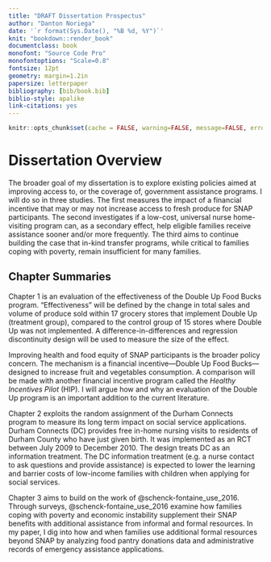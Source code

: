 ```yaml
---
title: "DRAFT Dissertation Prospectus"
author: "Danton Noriega"
date: '`r format(Sys.Date(), "%B %d, %Y")`'
knit: "bookdown::render_book"
documentclass: book
monofont: "Source Code Pro"
monofontoptions: "Scale=0.8"
fontsize: 12pt
geometry: margin=1.2in
papersize: letterpaper
bibliography: [bib/book.bib]
biblio-style: apalike
link-citations: yes
---
```


```r
knitr::opts_chunk$set(cache = FALSE, warning=FALSE, message=FALSE, error=FALSE, dpi = 150, comment = "#>", fig.width = 7.5, fig.height = 4.5)
```

# Dissertation Overview {-}

The broader goal of my dissertation is to explore existing policies aimed at improving access to, or the coverage of, government assistance programs. I will do so in three studies. The first measures the impact of a financial incentive that may or may not increase access to fresh produce for SNAP participants. The second investigates if a low-cost, universal nurse home-visiting program can, as a secondary effect, help eligible families receive assistance sooner and/or more frequently. The third aims to continue building the case that in-kind transfer programs, while critical to families coping with poverty, remain insufficient for many families.

## Chapter Summaries {-}

Chapter 1 is an evaluation of the effectiveness of the Double Up Food Bucks program. "Effectiveness" will be defined by the change in total sales and volume of produce sold within 17 grocery stores that implement Double Up (treatment group), compared to the control group of 15 stores where Double Up was not implemented. A difference-in-differences and regression discontinuity design will be used to measure the size of the effect.

Improving health and food equity of SNAP participants is the broader policy concern. The mechanism is a financial incentive---Double Up Food Bucks---designed to increase fruit and vegetables consumption. A comparison will be made with another financial incentive program called the *Healthy Incentives Pilot* (HIP). I will argue how and why an evaluation of the Double Up program is an important addition to the current literature.

Chapter 2 exploits the random assignment of the Durham Connects program to measure its long term impact on social service applications. Durham Connects (DC) provides free in-home nursing visits to residents of Durham County who have just given birth. It was implemented as an RCT between July 2009 to December 2010. The design treats DC as an information treatment. The DC information treatment (e.g. a nurse contact to ask questions and provide assistance) is expected to lower the learning and barrier costs of low-income families with children when applying for social services.

Chapter 3 aims to build on the work of @schenck-fontaine_use_2016. Through surveys, @schenck-fontaine_use_2016 examine how families coping with poverty and economic instability supplement their SNAP benefits with additional assistance from informal and formal resources. In my paper, I dig into how and when families use additional formal resources beyond SNAP by analyzing food pantry donations data and administrative records of emergency assistance applications.


